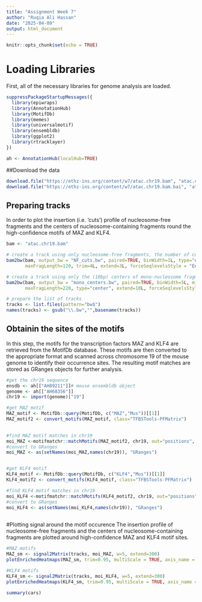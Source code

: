 ---
title: "Assignment Week 7"
author: "Ruqia Ali Hassan"
date: "2025-04-09"
output: html_document
---

```{r setup, include=FALSE}
knitr::opts_chunk$set(echo = TRUE)
```
# Loading Libraries

First, all of the necessary libraries for genome analysis are loaded.
```{r, warning=FALSE}
suppressPackageStartupMessages({
  library(epiwraps)
  library(AnnotationHub)
  library(MotifDb)
  library(memes)
  library(universalmotif)
  library(ensembldb)
  library(ggplot2)
  library(rtracklayer)
})

ah <- AnnotationHub(localHub=TRUE)
```

##Download the data
```{r}
download.file("https://ethz-ins.org/content/w7/atac.chr19.bam", "atac.chr19.bam", mode="wb")
download.file("https://ethz-ins.org/content/w7/atac.chr19.bam.bai", "atac.chr19.bam.bai", mode="wb")
```
## Preparing tracks
In order to plot the insertion (i.e. ‘cuts’) profile of nucleosome-free fragments and the centers of nucleosome-containing fragments round the high-confidence motifs of MAZ and KLF4. 
```{r}
bam <- "atac.chr19.bam"

# create a track using only nucleosome-free fragments, the number of cuts/insertion sites at each position
bam2bw(bam, output_bw = "NF_cuts.bw", paired=TRUE, binWidth=1L, type="ends", minFragLength=30, 
       maxFragLength=120, trim=4L, extend=3L, forceSeqlevelsStyle = "Ensembl")

# create a track using only the (10bp) centers of mono-nucleosome fragments
bam2bw(bam, output_bw = "mono_centers.bw", paired=TRUE, binWidth=5L, minFragLength=140, trim=4L,
       maxFragLength=220, type="center", extend=10L, forceSeqlevelsStyle = "Ensembl")

# prepare the list of tracks
tracks <- list.files(pattern="bw$")
names(tracks) <- gsub("\\.bw","",basename(tracks))


```

## Obtainin the sites of the motifs

In this step, the motifs for the transcription factors MAZ and KLF4 are retrieved from the MotifDb database. These motifs are then converted to the appropriate format and scanned across chromosome 19 of the mouse genome to identify their occurrence sites. The resulting motif matches are stored as GRanges objects for further analysis.
```{r}
#get the chr19 sequence
ensdb <- ah[["AH89211"]]# mouse ensembldb object
genome <- ah[["AH68356"]]
chr19 <- import(genome)["19"]

#get MAZ motif
MAZ_motif <- MotifDb::query(MotifDb, c("MAZ","Mus"))[[1]]
MAZ_motif2 <- convert_motifs(MAZ_motif, class="TFBSTools-PFMatrix")
 

#find MAZ motif matches in chr19
moi_MAZ <-motifmatchr::matchMotifs(MAZ_motif2, chr19, out="positions", p.cutoff=1e-5)[[1]]
#convert to GRanges
moi_MAZ <- as(setNames(moi_MAZ,names(chr19)), "GRanges")


#get KLF4 motif
KLF4_motif <- MotifDb::query(MotifDb, c("KLF4","Mus"))[[1]]
KLF4_motif2 <- convert_motifs(KLF4_motif, class="TFBSTools-PFMatrix")

#find KLF4 motif matches in chr19
moi_KLF4 <-motifmatchr::matchMotifs(KLF4_motif2, chr19, out="positions", p.cutoff=1e-5)[[1]]
#convert to GRanges
moi_KLF4 <- as(setNames(moi_KLF4,names(chr19)), "GRanges")
  

```

#Plotting signal around the motif occurence
The insertion profile of nucleosome-free fragments and the centers of nucleosome-containing fragments are plotted around high-confidence MAZ and KLF4 motif sites.
```{r, warning=FALSE, message = FALSE}
#MAZ motifs
MAZ_sm <- signal2Matrix(tracks, moi_MAZ, w=5, extend=300)
plotEnrichedHeatmaps(MAZ_sm, trim=0.95, multiScale = TRUE, axis_name = "0")

#KLF4 motifs
KLF4_sm <- signal2Matrix(tracks, moi_KLF4, w=5, extend=300)
plotEnrichedHeatmaps(KLF4_sm, trim=0.95, multiScale = TRUE, axis_name = "0")


```

```{r cars}
summary(cars)
```

